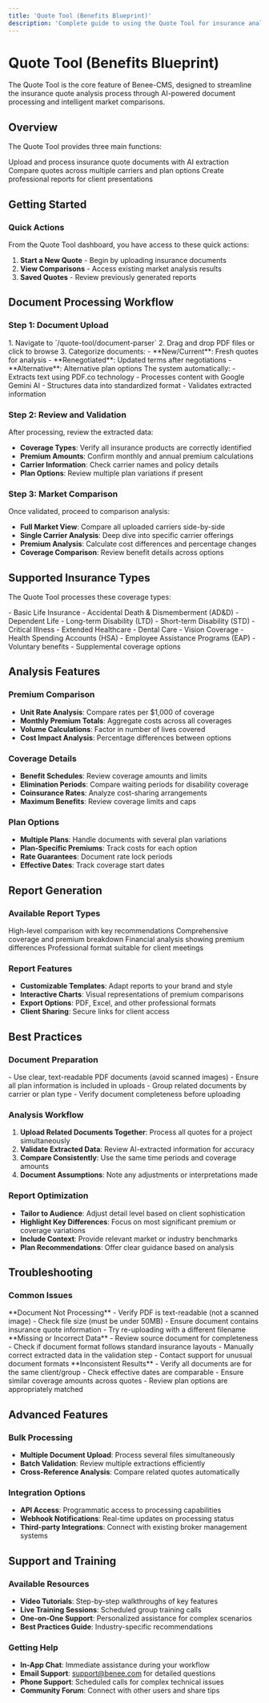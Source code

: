 ```yaml
---
title: 'Quote Tool (Benefits Blueprint)'
description: 'Complete guide to using the Quote Tool for insurance analysis'
---
```


# Quote Tool (Benefits Blueprint)

The Quote Tool is the core feature of Benee-CMS, designed to streamline the insurance quote analysis process through AI-powered document processing and intelligent market comparisons.

## Overview

The Quote Tool provides three main functions:

<CardGroup cols={3}>
  <Card title="Document Upload" icon="file-arrow-up">
    Upload and process insurance quote documents with AI extraction
  </Card>
  <Card title="Market Analysis" icon="chart-line">
    Compare quotes across multiple carriers and plan options
  </Card>
  <Card title="Report Generation" icon="file-text">
    Create professional reports for client presentations
  </Card>
</CardGroup>

## Getting Started

### Quick Actions

From the Quote Tool dashboard, you have access to these quick actions:

1. **Start a New Quote** - Begin by uploading insurance documents
2. **View Comparisons** - Access existing market analysis results
3. **Saved Quotes** - Review previously generated reports

## Document Processing Workflow

### Step 1: Document Upload

<AccordionGroup>
  <Accordion icon="upload" title="Upload Process">
    1. Navigate to `/quote-tool/document-parser`
    2. Drag and drop PDF files or click to browse
    3. Categorize documents:
       - **New/Current**: Fresh quotes for analysis
       - **Renegotiated**: Updated terms after negotiations
       - **Alternative**: Alternative plan options
  </Accordion>
  <Accordion icon="cog" title="AI Processing">
    The system automatically:
    - Extracts text using PDF.co technology
    - Processes content with Google Gemini AI
    - Structures data into standardized format
    - Validates extracted information
  </Accordion>
</AccordionGroup>

### Step 2: Review and Validation

After processing, review the extracted data:

- **Coverage Types**: Verify all insurance products are correctly identified
- **Premium Amounts**: Confirm monthly and annual premium calculations
- **Carrier Information**: Check carrier names and policy details
- **Plan Options**: Review multiple plan variations if present

### Step 3: Market Comparison

Once validated, proceed to comparison analysis:

- **Full Market View**: Compare all uploaded carriers side-by-side
- **Single Carrier Analysis**: Deep dive into specific carrier offerings
- **Premium Analysis**: Calculate cost differences and percentage changes
- **Coverage Comparison**: Review benefit details across options

## Supported Insurance Types

The Quote Tool processes these coverage types:

<AccordionGroup>
  <Accordion icon="heart-pulse" title="Life and Disability">
    - Basic Life Insurance
    - Accidental Death & Dismemberment (AD&D)
    - Dependent Life
    - Long-term Disability (LTD)
    - Short-term Disability (STD)
    - Critical Illness
  </Accordion>
  <Accordion icon="hospital" title="Health and Medical">
    - Extended Healthcare
    - Dental Care
    - Vision Coverage
    - Health Spending Accounts (HSA)
  </Accordion>
  <Accordion icon="user-check" title="Additional Benefits">
    - Employee Assistance Programs (EAP)
    - Voluntary benefits
    - Supplemental coverage options
  </Accordion>
</AccordionGroup>

## Analysis Features

### Premium Comparison

- **Unit Rate Analysis**: Compare rates per $1,000 of coverage
- **Monthly Premium Totals**: Aggregate costs across all coverages
- **Volume Calculations**: Factor in number of lives covered
- **Cost Impact Analysis**: Percentage differences between options

### Coverage Details

- **Benefit Schedules**: Review coverage amounts and limits
- **Elimination Periods**: Compare waiting periods for disability coverage
- **Coinsurance Rates**: Analyze cost-sharing arrangements
- **Maximum Benefits**: Review coverage limits and caps

### Plan Options

- **Multiple Plans**: Handle documents with several plan variations
- **Plan-Specific Premiums**: Track costs for each option
- **Rate Guarantees**: Document rate lock periods
- **Effective Dates**: Track coverage start dates

## Report Generation

### Available Report Types

<CardGroup cols={2}>
  <Card title="Executive Summary" icon="presentation">
    High-level comparison with key recommendations
  </Card>
  <Card title="Detailed Analysis" icon="chart-bar">
    Comprehensive coverage and premium breakdown
  </Card>
  <Card title="Cost Impact Report" icon="calculator">
    Financial analysis showing premium differences
  </Card>
  <Card title="Client Presentation" icon="users">
    Professional format suitable for client meetings
  </Card>
</CardGroup>

### Report Features

- **Customizable Templates**: Adapt reports to your brand and style
- **Interactive Charts**: Visual representations of premium comparisons
- **Export Options**: PDF, Excel, and other professional formats
- **Client Sharing**: Secure links for client access

## Best Practices

### Document Preparation

<Card title="Optimization Tips" icon="target">
  - Use clear, text-readable PDF documents (avoid scanned images)
  - Ensure all plan information is included in uploads
  - Group related documents by carrier or plan type
  - Verify document completeness before uploading
</Card>

### Analysis Workflow

1. **Upload Related Documents Together**: Process all quotes for a project simultaneously
2. **Validate Extracted Data**: Review AI-extracted information for accuracy
3. **Compare Consistently**: Use the same time periods and coverage amounts
4. **Document Assumptions**: Note any adjustments or interpretations made

### Report Optimization

- **Tailor to Audience**: Adjust detail level based on client sophistication
- **Highlight Key Differences**: Focus on most significant premium or coverage variations
- **Include Context**: Provide relevant market or industry benchmarks
- **Plan Recommendations**: Offer clear guidance based on analysis

## Troubleshooting

### Common Issues

<AccordionGroup>
  <Accordion icon="file-x" title="Processing Errors">
    **Document Not Processing**
    - Verify PDF is text-readable (not a scanned image)
    - Check file size (must be under 50MB)
    - Ensure document contains insurance quote information
    - Try re-uploading with a different filename
  </Accordion>
  <Accordion icon="exclamation-triangle" title="Extraction Issues">
    **Missing or Incorrect Data**
    - Review source document for completeness
    - Check if document format follows standard insurance layouts
    - Manually correct extracted data in the validation step
    - Contact support for unusual document formats
  </Accordion>
  <Accordion icon="chart-line-down" title="Comparison Problems">
    **Inconsistent Results**
    - Verify all documents are for the same client/group
    - Check effective dates are comparable
    - Ensure similar coverage amounts across quotes
    - Review plan options are appropriately matched
  </Accordion>
</AccordionGroup>

## Advanced Features

### Bulk Processing

- **Multiple Document Upload**: Process several files simultaneously
- **Batch Validation**: Review multiple extractions efficiently
- **Cross-Reference Analysis**: Compare related quotes automatically

### Integration Options

- **API Access**: Programmatic access to processing capabilities
- **Webhook Notifications**: Real-time updates on processing status
- **Third-party Integrations**: Connect with existing broker management systems

## Support and Training

### Available Resources

- **Video Tutorials**: Step-by-step walkthroughs of key features
- **Live Training Sessions**: Scheduled group training calls
- **One-on-One Support**: Personalized assistance for complex scenarios
- **Best Practices Guide**: Industry-specific recommendations

### Getting Help

- **In-App Chat**: Immediate assistance during your workflow
- **Email Support**: support@benee.com for detailed questions
- **Phone Support**: Scheduled calls for complex technical issues
- **Community Forum**: Connect with other users and share tips
